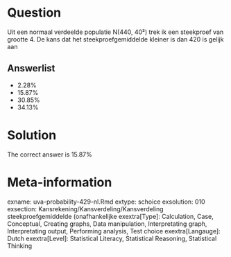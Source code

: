 Question
========

Uit een normaal verdeelde populatie N(440, 40²) trek ik een steekproef van grootte 4. De kans dat het steekproefgemiddelde kleiner is dan 420 is gelijk aan 

Answerlist
----------
* 2.28%
* 15.87%
* 30.85%
* 34.13%

Solution
========

The correct answer is  15.87% 

Meta-information
================
exname: uva-probability-429-nl.Rmd 
extype: schoice 
exsolution: 010 
exsection: Kansrekening/Kansverdeling/Kansverdeling steekproefgemiddelde (onafhankelijke
exextra[Type]: Calculation, Case, Conceptual, Creating graphs, Data manipulation, Interpretating graph, Interpretating output, Performing analysis, Test choice 
exextra[Langauge]: Dutch 
exextra[Level]: Statistical Literacy, Statistical Reasoning, Statistical Thinking 
